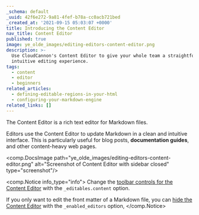 ```yaml
---
_schema: default
_uuid: 42f6e272-9a81-4fef-b78a-cc0acb721bed
_created_at: '2021-09-15 05:03:07 +0000'
title: Introducing the Content Editor
nav_title: Content Editor
published: true
image: ye_olde_images/editing-editors-content-editor.png
description: >-
  Use CloudCannon's Content Editor to give your whole team a straightforward and
  intuitive editing experience.
tags:
  - content
  - editor
  - beginners
related_articles:
  - defining-editable-regions-in-your-html
  - configuring-your-markdown-engine
related_links: []
---
```

The Content Editor is a rich text editor for Markdown files.

Editors use the Content Editor to update Markdown in a clean and intuitive interface. This is particularly useful for blog posts, **documentation guides**, and other content-heavy web pages.

<comp.DocsImage path="ye_olde_images/editing-editors-content-editor.png" alt="Screenshot of Content Editor with sidebar closed" type="screenshot"/>

<comp.Notice info_type="info">
  Change the [toolbar controls for the Content Editor](/documentation/articles/defining-editable-regions-in-your-html/#options) with the `_editables.content` option.

  If you only want to edit the front matter of a Markdown file, you can [hide the Content Editor](/documentation/articles/choosing-the-editors-for-each-file/#hiding-the-content-area) with the `_enabled_editors` option,
</comp.Notice>